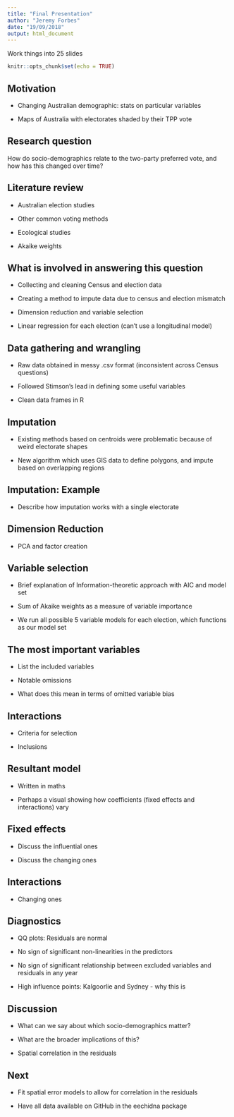 ```yaml
---
title: "Final Presentation"
author: "Jeremy Forbes"
date: "19/09/2018"
output: html_document
---
```


Work things into 25 slides


```r
knitr::opts_chunk$set(echo = TRUE)
```

## Motivation

- Changing Australian demographic: stats on particular variables

- Maps of Australia with electorates shaded by their TPP vote

## Research question

How do socio-demographics relate to the two-party preferred vote, and how has this changed over time?

## Literature review

- Australian election studies

- Other common voting methods

- Ecological studies

- Akaike weights

## What is involved in answering this question

- Collecting and cleaning Census and election data

- Creating a method to impute data due to census and election mismatch

- Dimension reduction and variable selection

- Linear regression for each election (can't use a longitudinal model)

## Data gathering and wrangling

- Raw data obtained in messy .csv format (inconsistent across Census questions)

- Followed Stimson's lead in defining some useful variables

- Clean data frames in R

## Imputation

- Existing methods based on centroids were problematic because of weird electorate shapes

- New algorithm which uses GIS data to define polygons, and impute based on overlapping regions

## Imputation: Example

- Describe how imputation works with a single electorate

## Dimension Reduction

- PCA and factor creation

## Variable selection

- Brief explanation of Information-theoretic approach with AIC and model set

- Sum of Akaike weights as a measure of variable importance

- We run all possible 5 variable models for each election, which functions as our model set

## The most important variables

- List the included variables

- Notable omissions

- What does this mean in terms of omitted variable bias

## Interactions

- Criteria for selection

- Inclusions

## Resultant model

- Written in maths

- Perhaps a visual showing how coefficients (fixed effects and interactions) vary

## Fixed effects

- Discuss the influential ones

- Discuss the changing ones

## Interactions

- Changing ones

## Diagnostics

- QQ plots: Residuals are normal

- No sign of significant non-linearities in the predictors

- No sign of significant relationship between excluded variables and residuals in any year

- High influence points: Kalgoorlie and Sydney - why this is

## Discussion

- What can we say about which socio-demographics matter?

- What are the broader implications of this?

- Spatial correlation in the residuals

## Next

- Fit spatial error models to allow for correlation in the residuals

- Have all data available on GitHub in the eechidna package

